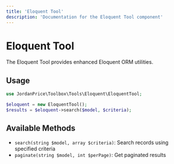 ```yaml
---
title: 'Eloquent Tool'
description: 'Documentation for the Eloquent Tool component'
---
```


# Eloquent Tool

The Eloquent Tool provides enhanced Eloquent ORM utilities.

## Usage

```php
use JordanPrice\Toolbox\Tools\Eloquent\EloquentTool;

$eloquent = new EloquentTool();
$results = $eloquent->search($model, $criteria);
```

## Available Methods

- `search(string $model, array $criteria)`: Search records using specified criteria
- `paginate(string $model, int $perPage)`: Get paginated results
